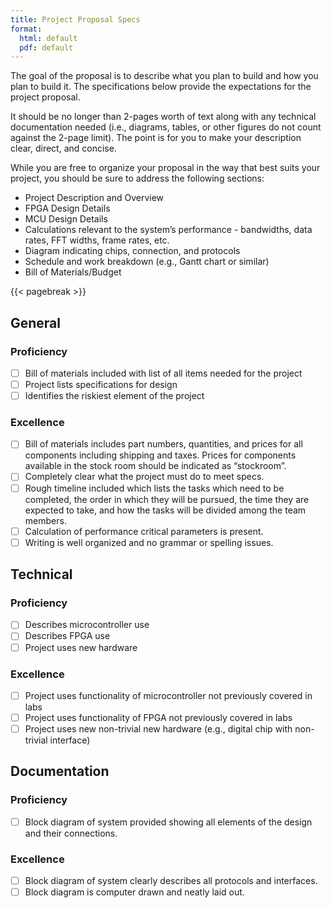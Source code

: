 ```yaml
---
title: Project Proposal Specs
format:
  html: default
  pdf: default
---
```


The goal of the proposal is to describe what you plan to build and how you plan to build it.
The specifications below provide the expectations for the project proposal.

It should be no longer than 2-pages worth of text along with any technical documentation needed (i.e., diagrams, tables, or other figures do not count against the 2-page limit).
The point is for you to make your description clear, direct, and concise.

While you are free to organize your proposal in the way that best suits your project, you should be sure to address the following sections:

- Project Description and Overview
- FPGA Design Details
- MCU Design Details
- Calculations relevant to the system's performance - bandwidths, data rates, FFT widths, frame rates, etc.
- Diagram indicating chips, connection, and protocols
- Schedule and work breakdown (e.g., Gantt chart or similar)
- Bill of Materials/Budget

{{< pagebreak >}}

## General

### Proficiency

- [ ] Bill of materials included with list of all items needed for the project
- [ ] Project lists specifications for design
- [ ] Identifies the riskiest element of the project

### Excellence

- [ ] Bill of materials includes part numbers, quantities, and prices for all components including shipping and taxes. Prices for components available in the stock room should be indicated as "stockroom".
- [ ] Completely clear what the project must do to meet specs.
- [ ] Rough timeline included which lists the tasks which need to be completed, the order in which they will be pursued, the time they are expected to take, and how the  tasks will be divided among the team members.
- [ ] Calculation of performance critical parameters is present.
- [ ] Writing is well organized and no grammar or spelling issues.

## Technical 

### Proficiency

- [ ] Describes microcontroller use
- [ ] Describes FPGA use
- [ ] Project uses new hardware

### Excellence

- [ ] Project uses functionality of microcontroller not previously covered in labs
- [ ] Project uses functionality of FPGA not previously covered in labs
- [ ] Project uses new non-trivial new hardware (e.g., digital chip with non-trivial interface)


## Documentation

### Proficiency

- [ ] Block diagram of system provided showing all elements of the design and their connections.

### Excellence

- [ ] Block diagram of system clearly describes all protocols and interfaces.
- [ ] Block diagram is computer drawn and neatly laid out.